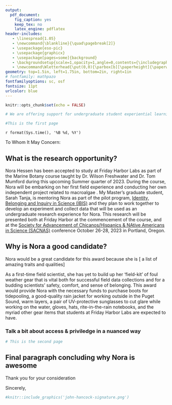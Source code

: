 ```yaml
---
output:
  pdf_document:
    fig_caption: yes
    keep_tex: no
    latex_engine: pdflatex
header-includes:
   - \linespread{1.05}
   - \newcommand{\blankline}{\quad\pagebreak[2]}
   - \usepackage{eso-pic}
   - \usepackage{graphicx}
   - \usepackage[pages=some]{background}
   - \backgroundsetup{scale=1,opacity=1,angle=0,contents={\includegraphics[width=\paperwidth,height=\paperheight]{letterhead-jpg.pdf}}}
   - \newcommand\Wletterhead{\put(0,0){\parbox[b][\paperheight]{\paperwidth}{\vfill\centering \includegraphics[width=\paperwidth,height=\paperheight, keepaspectratio]{w-letterhead-jpg.pdf} \vfill }}}
geometry: top=1.5in, left=1.75in, bottom=2in, right=1in
# fontfamily: mathpazo
fontfamilyoptions: sc, osf
fontsize: 11pt
urlcolor: blue
---
```

```r
knitr::opts_chunk$set(echo = FALSE)

```

```r
# We are offering support for undergraduate student experiential learning opportunities. These experiences could include, but are not limited to, efforts focusing on field work in the Puget Sound Region. Awards will be in the amount of $1000 and will be distributed directly to the student no later than June 01, 2023. Funds could be used at their discretion to support experiential learning opportunities. To apply for funding, faculty should provide a brief summary of the research opportunity including the educational benefit for a student, as well as an explanation of why you feel a given student would be a great candidate for this award. The application should be no longer than two pages and uploaded as a PDF below
```

```r
#This is the first page
```
\AddToShipoutPicture*{\Wletterhead}
\pagenumbering{gobble}

`r format(Sys.time(), '%B %d, %Y')`

\blankline

To Whom It May Concern:

\blankline

## What is the research opportunity?

Nora Hessen has been accepted to study at Friday Harbor Labs as part of the Marine Botany course taught by Dr. Wilson Freshwater and Dr. Tom Mumford during this upcoming Summer quarter of 2023. During the course, Nora will be embarking on her first field experience and conducting her own independent project related to macroalgae . 
My Master's graduate student, Sarah Tanja, is mentoring Nora as part of the pilot program, [Identity, Belonging and Inquiry in Science (IBIS)](https://environment.uw.edu/students/current-students/identity-belonging-and-inquiry-in-science-ibis-program/) and they plan to work together to develop an experiment and collect data that will be used as an undergraduate research experience for Nora. This research will be presented both at Friday Harbor at the commencement of the course, and at the [Society for Advancement of Chicanos/Hispanics & NAtive Americans in Science (SACNAS)](https://www.sacnas.org/conference) conference October 26-28, 2023 in Portland, Oregon.


## Why is Nora a good candidate?

Nora would be a great candidate for this award because she is [ a list of amazing traits and qualities]

As a first-time field scientist, she has yet to build up her 'field-kit' of foul weather gear that is vital both for successful field data collections and for a budding scientists' safety, comfort, and sense of belonging. This award would provide Nora with the necessary funds to purchase boots for tidepooling, a good-quality rain jacket for working outside in the Puget Sound, warm layers, a pair of UV-protective sunglasses to cut glare while working on the water, gloves, hats, rite-in-the-rain notebooks, and the myriad other gear items that students at Friday Harbor Labs are expected to have. 

### Talk a bit about access & priviledge in a nuanced way 

```r
# This is the second page
```
\pagebreak 
\BgThispage

## Final paragraph concluding why Nora is awesome 

Thank you for your consideration 

Sincerely,

```r
#knitr::include_graphics('john-hancock-signature.png')
```


<!-- Dr. Jacqueline Padilla-Gamiño   -->
<!-- Associate Professor   -->
<!-- School of Aquatic & Fishery Sciences   -->
<!-- E-mail: jpgamino@uw.edu   -->
<!-- URL: https://fish.uw.edu/faculty/jacqueline-padilla-gamino/ -->




